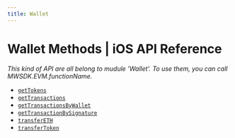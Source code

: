 ```yaml
---
title: Wallet
---
```


# Wallet Methods | iOS API Reference

*This kind of API are all belong to mudule 'Wallet'. To use them, you can call MWSDK.EVM.functionName.*

- [`getTokens`](/api-reference/ios/ethereum/wallet/getTokens)
- [`getTransactions`](/api-reference/ios/ethereum/wallet/getTransactions)
- [`getTransactionsByWallet`](/api-reference/ios/ethereum/wallet/getTransactionsByWallet)
- [`getTransactionBySignature`](/api-reference/ios/ethereum/wallet/getTransactionBySignature)
- [`transferETH`](/api-reference/ios/ethereum/wallet/transferETH)
- [`transferToken`](/api-reference/ios/ethereum/wallet/transferToken)
